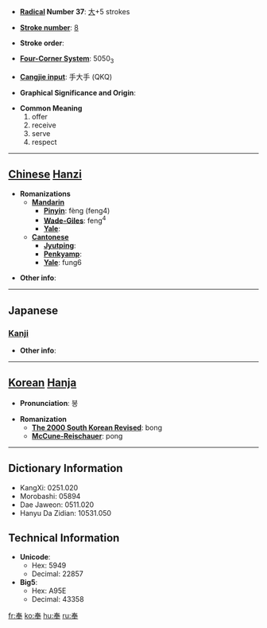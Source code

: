 * '''[[Wiktionary:Chinese radical index| Radical]] Number 37''': [[Wiktionary:Chinese radical index 大|大]]+5 strokes

* '''[[Wiktionary:Chinese total strokes index|Stroke number]]''': [[Wiktionary:Chinese total strokes index 8|8]]

* '''Stroke order''': 

* '''[[Wiktionary:Chinese four corner index|Four-Corner System]]''': 5050<sub>3</sub>

* '''[[Wiktionary:Chinese Cangjie index|Cangjie input]]''': 手大手 (QKQ)

* '''Graphical Significance and Origin''': 

* '''Common Meaning'''
*#offer
*# receive
*# serve
*# respect


----

== [[Chinese]] [[Hanzi]] ==

* '''Romanizations'''
** '''[[Mandarin]]'''
*** '''[[Pinyin]]''': fèng (feng4)
*** '''[[Wade-Giles]]''': feng<sup>4</sup>
*** '''[[Yale]]''': 
** '''[[Cantonese]]'''
*** '''[[Jyutping]]''':
*** '''[[Penkyamp]]''': 
*** '''[[Yale]]''': fung6

* '''Other info''': 

----

==Japanese==
===[[Kanji]]===
{{kanji|on readings=[[ほう]] (hō), [[ぶ]] (bu)
|kun readings=[[たてまつる]] (tatematsuru)
}}

* '''Other info''':  

----

== [[Korean]] [[Hanja]] ==

* '''Pronunciation''': 봉

* '''Romanization'''
** '''[[The 2000 South Korean Revised Romanization|The 2000 South Korean Revised]]''': bong
** '''[[McCune-Reischauer]]''': pong

----

== Dictionary Information ==

* KangXi: 0251.020
* Morobashi: 05894
* Dae Jaweon: 0511.020
* Hanyu Da Zidian: 10531.050

== Technical Information ==

* '''Unicode''':
** Hex: 5949
** Decimal: 22857
* '''Big5''':
** Hex: A95E
** Decimal: 43358

[[fr:奉]]
[[ko:奉]]
[[hu:奉]]
[[ru:奉]]